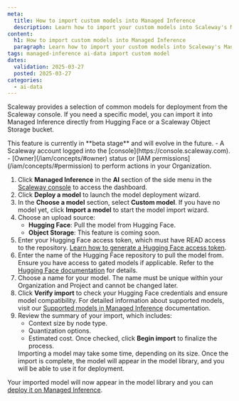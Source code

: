 ```yaml
---
meta:
  title: How to import custom models into Managed Inference
  description: Learn how to import your custom models into Scaleway's Managed Inference platform.
content:
  h1: How to import custom models into Managed Inference
  paragraph: Learn how to import your custom models into Scaleway's Managed Inference platform.
tags: managed-inference ai-data import custom model
dates:
  validation: 2025-03-27
  posted: 2025-03-27
categories:
  - ai-data
---
```


Scaleway provides a selection of common models for deployment from the Scaleway console. If you need a specific model, you can import it into Managed Inference directly from Hugging Face or a Scaleway Object Storage bucket.

<Message type="note">
  This feature is currently in **beta stage** and will evolve in the future.
</Message>

<Macro id="requirements" />
- A Scaleway account logged into the [console](https://console.scaleway.com).
- [Owner](/iam/concepts/#owner) status or [IAM permissions](/iam/concepts/#permission) to perform actions in your Organization.

1. Click **Managed Inference** in the **AI** section of the side menu in the [Scaleway console](https://console.scaleway.com/) to access the dashboard.
2. Click **Deploy a model** to launch the model deployment wizard.
3. In the **Choose a model** section, select **Custom model**. If you have no model yet, click **Import a model** to start the model import wizard.
4. Choose an upload source:
   - **Hugging Face**: Pull the model from Hugging Face.
   - **Object Storage**: This feature is coming soon.
5. Enter your Hugging Face access token, which must have READ access to the repository.
    <Message type="note">
      [Learn how to generate a Hugging Face access token](https://huggingface.co/docs/hub/security-tokens).
    </Message>
6. Enter the name of the Hugging Face repository to pull the model from.
    <Message type="note">
      Ensure you have access to gated models if applicable. Refer to the [Hugging Face documentation](https://huggingface.co/docs/hub/en/models-gated) for details.
    </Message>
7. Choose a name for your model. The name must be unique within your Organization and Project and cannot be changed later.
8. Click **Verify import** to check your Hugging Face credentials and ensure model compatibility.
    <Message type="tip">
      For detailed information about supported models, visit our [Supported models in Managed Inference](/managed-inference/reference-content/supported-models/) documentation.
    </Message>
9. Review the summary of your import, which includes:
    - Context size by node type.
    - Quantization options.
    - Estimated cost.
   Once checked, click **Begin import** to finalize the process.
   <Message type="note">
      Importing a model may take some time, depending on its size. Once the import is complete, the model will appear in the model library, and you will be able to use it for deployment.
   </Message>

Your imported model will now appear in the model library and you can [deploy it on Managed Inference](/managed-inference/how-to/create-deployment/).

